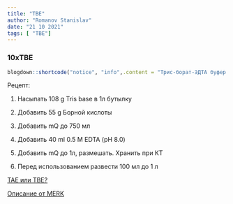 ```yaml
---
title: "TBE"
author: "Romanov Stanislav"
date: "21 10 2021"
tags: [ "TBE"]
---
```


### 10xTBE

```r

blogdown::shortcode("notice", "info",.content = "Трис-борат-ЭДТА буфер является одной из наиболее популярных сред для электрофореза нуклеиновых кислот. TBE хорошо разделяет фрагменты <2kb и хорошо подходит для разделения РНК. ТВЕ обладает большей буферной емкостью в сравнении с ТАЕ, поэтому больше подходит для продолжительных форезов и выдерживает больше запусков электрофореза. Борная кислота в TBE является ингибитором множества лабораторных ферментов, так что не стоит использовать TBE для элюции из геля.  В качестве стока используется 10-кратный раствор.")
```

Рецепт:

1.  Насыпать 108 g Tris base в 1л бутылку

2.  Добавить 55 g Борной кислоты

3.  Добавить mQ до 750 мл

4.  Добавить 40 ml 0.5 M EDTA (pH 8.0)

5.  Добавить mQ до 1л, размешать. Хранить при КТ

6.  Перед использованием развести 100 мл до 1 л

[TAE или TBE?](https://www.goldbio.com/blog/post?slug=ChoosingBetween-TAE-and-TBE+Buffer-Agarose-Gel-Electrophoresis)

[Описание от MERK](https://www.sigmaaldrich.com/RU/en/technical-documents/protocol/protein-biology/gel-electrophoresis/tae-and-tbe-running-buffers-recipe)
